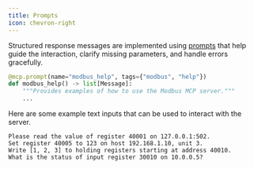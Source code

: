 ```yaml
---
title: Prompts
icon: chevron-right
---
```


Structured response messages are implemented using [prompts](https://gofastmcp.com/servers/prompts) that help guide the interaction, clarify missing parameters, and handle errors gracefully.

```python
@mcp.prompt(name="modbus_help", tags={"modbus", "help"})
def modbus_help() -> list[Message]:
    """Provides examples of how to use the Modbus MCP server."""
    ...
```

Here are some example text inputs that can be used to interact with the server.

```text
Please read the value of register 40001 on 127.0.0.1:502.
Set register 40005 to 123 on host 192.168.1.10, unit 3.
Write [1, 2, 3] to holding registers starting at address 40010.
What is the status of input register 30010 on 10.0.0.5?
```
